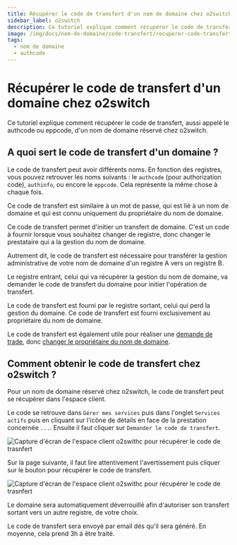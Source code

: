 ```yaml
---
title: Récupérer le code de transfert d'un nom de domaine chez o2switch
sidebar_label: o2switch
description: Ce tutoriel explique comment récupérer le code de transfert d'un nom de domaine géré chez o2switch
image: /img/docs/nom-de-domaine/code-transfert/recuperer-code-transfert-o2switch.png
tags:
  - nom de domaine
  - authcode
---
```


# Récupérer le code de transfert d'un domaine chez o2switch

Ce tutoriel explique comment récupérer le code de transfert, aussi appelé le authcode ou eppcode, d'un nom de domaine
réservé chez o2switch. 

## A quoi sert le code de transfert d'un domaine ?

Le code de transfert peut avoir différents noms. En fonction des registres, vous pouvez retrouver les noms suivants : le
`authcode` (pour authorization code), `authinfo`, ou encore le `eppcode`. Cela représente la même chose à chaque fois.

Ce code de transfert est similaire à un mot de passe, qui est lié à un nom de domaine et qui est connu uniquement du
propriétaire du nom de domaine.

Ce code de transfert permet d'initier un transfert de domaine. C'est un code à fournir lorsque vous souhaitez changer de
registre, donc changer le prestataire qui a la gestion du nom de domaine.

Autrement dit, le code de transfert est nécessaire pour transférer la gestion administrative de votre nom de domaine
d'un registre A vers un registre B.

Le registre entrant, celui qui va récupérer la gestion du nom de domaine, va demander le code de transfert du domaine
pour initier l'opération de transfert. 

Le code de transfert est fourni par le registre sortant, celui qui perd la gestion du domaine. Ce code de transfert est
fourni exclusivement au propriétaire du nom de domaine. 

Le code de transfert est également utile pour réaliser une [demande de
trade](/espace-client/trade/ceder-nom-de-domaine), donc [changer le propriétaire du nom de
domaine](/espace-client/trade/ceder-nom-de-domaine).

## Comment obtenir le code de transfert chez o2switch ?

Pour un nom de domaine réservé chez o2switch, le code de transfert peut se récupérer dans l'espace client.

Le code se retrouve dans `Gérer mes services` puis dans l'onglet `Services actifs` puis en cliquant sur l'icône de
détails en face de la prestation concernée `...`.  Ensuite il faut cliquer sur `Demander le code de transfert`. 

<Image
    src="/img/docs/nom-de-domaine/code-transfert/o2switch-code-transfert-1.png"
    title="Récupérer le code de transfert d'un nom de domaine chez o2switch"
    caption="Demander le code de transfert depuis l'espace client o2switch"
    alt="Capture d'écran de l'espace client o2swithc pour récupérer le code de trasnfert"
/>

Sur la page suivante, il faut lire attentivement l'avertissement puis cliquer sur le bouton pour récupérer le code de
transfert. 

<Image
    src="/img/docs/nom-de-domaine/code-transfert/recuperer-code-transfert-o2switch.png"
    title="Récupérer le code de transfert d'un nom de domaine chez o2switch"
    caption="Formulaire pour demander le code de transfert d'un nom de domaine chez o2switch"
    alt="Capture d'écran de l'espace client o2swithc pour récupérer le code de trasnfert"
/>

Le domaine sera automatiquement déverrouillé afin d'autoriser son transfert sortant vers un autre registre, de votre
choix. 

Le code de transfert sera envoyé par email dés qu'il sera généré. En moyenne, cela prend 3h à être traité. 

